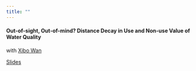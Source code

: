 ```yaml
---
title: ""
---
```



#### **Out-of-sight, Out-of-mind? Distance Decay in Use and Non-use Value of Water Quality**   
with [Xibo Wan](https://xibowan.space/)

[Slides](scwp-2024/reynier-scwp-2024.html)
